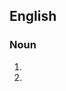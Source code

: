 ==English==

===Noun===
{{en-noun}}
# {{synonym of|en|prosperity theology}}
# {{synonym of|en|word of faith}}